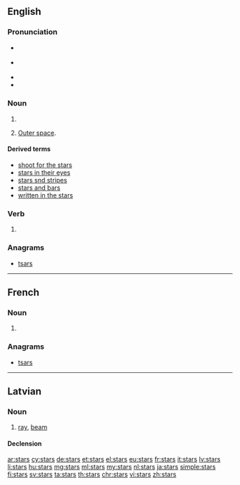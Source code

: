 ==English==

===Pronunciation===
* {{a|GA}} {{IPA|/stɑɹz/|lang=en}}
* {{a|RP}} {{IPA|/stɑːz/|lang=en}}
* {{audio|en-us-stars.ogg|Audio (US)|lang=en}}
* {{rhymes|ɑː(ɹ)z|lang=en}}

===Noun===
{{head|en|noun plural form}}

# {{plural of|star|lang=en}}
# {{context|with “the”|lang=en}} [[outer space|Outer space]].

====Derived terms====
* [[shoot for the stars]]
* [[stars in their eyes]]
* [[stars snd stripes]]
* [[stars and bars]]
* [[written in the stars]]

===Verb===
{{head|en|verb form}}

# {{en-third-person singular of|star}}

===Anagrams===
* [[tsars#English|tsars]]

----

==French==

===Noun===
{{head|fr|noun plural form|g=f}}

# {{plural of|star|lang=fr}}

===Anagrams===
* [[tsars#French|tsars]]

----

==Latvian==
{{wikipedia|lang=lv}}

===Noun===
{{lv-noun|m|1st}}

# [[ray]], [[beam]]

====Declension====
{{lv-decl-noun|star|s|1st}}

[[ar:stars]]
[[cy:stars]]
[[de:stars]]
[[et:stars]]
[[el:stars]]
[[eu:stars]]
[[fr:stars]]
[[it:stars]]
[[lv:stars]]
[[li:stars]]
[[hu:stars]]
[[mg:stars]]
[[ml:stars]]
[[my:stars]]
[[nl:stars]]
[[ja:stars]]
[[simple:stars]]
[[fi:stars]]
[[sv:stars]]
[[ta:stars]]
[[th:stars]]
[[chr:stars]]
[[vi:stars]]
[[zh:stars]]